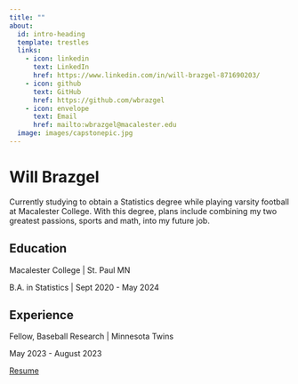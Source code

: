 ```yaml
---
title: ""
about:
  id: intro-heading
  template: trestles
  links:
    - icon: linkedin 
      text: LinkedIn
      href: https://www.linkedin.com/in/will-brazgel-871690203/
    - icon: github 
      text: GitHub
      href: https://github.com/wbrazgel
    - icon: envelope 
      text: Email
      href: mailto:wbrazgel@macalester.edu
  image: images/capstonepic.jpg
---
```


# Will Brazgel

Currently studying to obtain a Statistics degree while playing varsity football at Macalester College.
With this degree, plans include combining my two greatest passions, sports and math, into my future job.

## Education

Macalester College | St. Paul MN

B.A. in Statistics | Sept 2020 - May 2024

## Experience

Fellow, Baseball Research \| Minnesota Twins

May 2023 - August 2023

[Resume](FinalTwinsResume.pdf)

<div>

</div>
